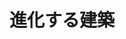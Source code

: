 ﻿---
title: "進化する建築"
category: "環境・社会理工学院"
vol: 35
interviewee: "青木 義次 "
url: ""
tags: ["進化","建築"]
pdf: "35-2.pdf"
career: ""
preface: "建築の計画を立てる考え方を調べるために使う、スキーマグラマーという建築の規則性について研究している。"
---
